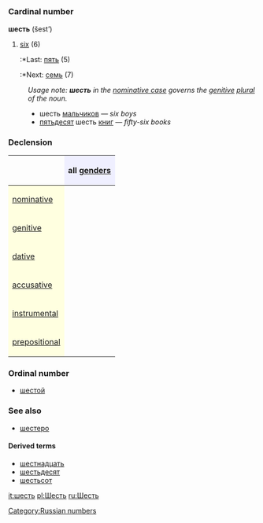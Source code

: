 =={{ru}}==
[[Category:Russian numbers]]
=== Cardinal number ===
'''шесть''' (šest’)

#[[six]] (6)
#:*Last: [[пять]] (5)
#:*Next: [[семь]] (7)

:''Usage note: '''''шесть''''' in the [[nominative case]] governs the [[genitive]] [[plural]] of the noun.''
:*шесть [[мальчик|мальчиков]] — ''six boys''
:*[[пятьдесят]] шесть [[книга|книг]] — ''fifty-six books''

===Declension===
{| border="1" cellpadding="4" cellspacing="0"
!
! style="background-color: #EFEFFF" align="center"|all [[gender]]s
|-
! style="background-color: #FFFFE0" align="left"|[[nominative case|nominative]]
| align="center"|{{Unicode|шесть}}
|-
! style="background-color: #FFFFE0" align="left"|[[genitive case|genitive]]
| align="center"|{{Unicode|шести́}}
|-
! style="background-color: #FFFFE0" align="left"|[[dative case|dative]]
| align="center"|{{Unicode|шести́}}
|-
! style="background-color: #FFFFE0" align="left"|[[accusative case|accusative]]
| align="center"|{{Unicode|шесть}}
|-
! style="background-color: #FFFFE0" align="left"|[[instrumental case|instrumental]]
| align="center"|{{Unicode|шестью́}}
|-
! style="background-color: #FFFFE0" align="left"|[[prepositional case|prepositional]]
| align="center"|{{Unicode|о шести́}}
|}

===Ordinal number===
*[[шестой]]

===See also===
*[[шестеро]]

====Derived terms====
*[[шестнадцать]]
*[[шестьдесят]]
*[[шестьсот]]

[[it:шесть]]
[[pl:Шесть]]
[[ru:Шесть]]